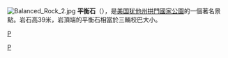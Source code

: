 [[File:Balanced_Rock_2.jpg|thumb]] 
'''平衡石'''（{{lang-en|'''Balanced rock'''}}），是[[美国|美国]][[犹他州|犹他州]][[拱門國家公園|拱門國家公園]]的一個著名景點。岩石高39米，岩頂端的平衡石相當於三輛校巴大小。

{{Commonscat|Balanced Rock, Arches National Park}}
{{coord|38.700456|-109.564055|display=title}}

{{Utah-stub}}

[[category:美国国家公园|P]]
[[Category:犹他州地标|P]]